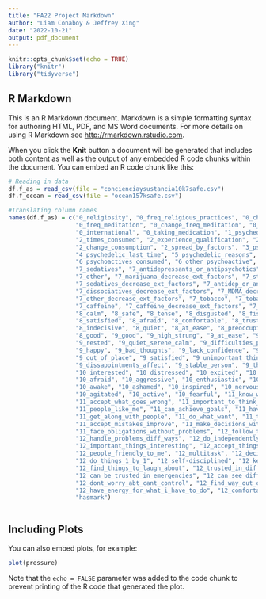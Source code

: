```yaml
---
title: "FA22 Project Markdown"
author: "Liam Conaboy & Jeffrey Xing"
date: "2022-10-21"
output: pdf_document
---
```


```r
knitr::opts_chunk$set(echo = TRUE)
library("knitr")
library("tidyverse")
```

## R Markdown

This is an R Markdown document. Markdown is a simple formatting syntax for authoring HTML, PDF, and MS Word documents. For more details on using R Markdown see <http://rmarkdown.rstudio.com>.

When you click the **Knit** button a document will be generated that includes both content as well as the output of any embedded R code chunks within the document. You can embed an R code chunk like this:


```r

# Reading in data
df.f_as = read_csv(file = "concienciaysustancia10k7safe.csv")
df.f_ocean = read_csv(file = "ocean157ksafe.csv")

#Translating column names
names(df.f_as) = c("0_religiosity", "0_freq_religious_practices", "0_change_freq_religious_practices",
                   "0_freq_meditation", "0_change_freq_meditation", "0_prior_notice",
                   "0_international", "0_taking_medication", "1_psychedelics_consumed",
                   "2_times_consumed", "2_experience_qualification", "2_microdosing_progrom",
                   "2_change_consumption", "2_spread_by_factors", "3_psychedelics_significant",
                   "4_psychedelic_last_time", "5_psychedelic_reasons", "5_other_reasons",
                   "6_psychoactives_consumed", "6_other_psychoactive", "7_marijuana", "7_stimulants",
                   "7_sedatives", "7_antidepressants_or_antipsychotics", "7_disassociatives", "7_MDMA",
                   "7_other", "7_marijuana_decrease_ext_factors", "7_stimulants_decrease_ext_factors",
                   "7_sedatives_decrease_ext_factors", "7_antidep_or_anyipsyc_decrease_ext_factors",
                   "7_dissociatives_decrease_ext_factors", "7_MDMA_decrease_ext_factors",
                   "7_other_decrease_ext_factors", "7_tobacco", "7_tobacco_decrease_ext_factors",
                   "7_caffeine", "7_caffeine_decrease_ext_factors", "7_alcohol", "7_alcohol_decrease_ext_factors",
                   "8_calm", "8_safe", "8_tense", "8_disgusted", "8_fish_out_water", "8_changed",
                   "8_satisfied", "8_afraid", "8_comfortable", "8_trusting", "8_nervous", "8_agitated",
                   "8_indecisive", "8_quiet", "8_at_ease", "8_preoccupied", "8_stunned", "8_balanced",
                   "8_good", "9_good", "9_high_strung", "9_at_ease", "9_like_to_be_happy", "9_feel_i_failed",
                   "9_rested", "9_quiet_serene_calm", "9_difficulties_pile_up", "9_worry_unimportant_things", 
                   "9_happy", "9_bad_thoughts", "9_lack_confidence", "9_safe", "9_decide_quickly",
                   "9_out_of_place", "9_satisfied", "9_unimportant_things_occupy_annoy",
                   "9_dissapointments_affect", "9_stable_person", "9_things_in_hand_nervous_tense",
                   "10_interested", "10_distressed", "10_excited", "10_affected", "10_strong", "10_guilty",
                   "10_afraid", "10_aggressive", "10_enthusiastic", "10_satisfied_with_self", "10_irritable",
                   "10_awake", "10_ashamed", "10_inspired", "10_nervous", "10_decisive", "10_focused",
                   "10_agitated", "10_active", "10_fearful", "11_know_what_want_to_do",
                   "11_accept_what_goes_wrong", "11_important_to_think_about_future", "11_can_say_feelings",
                   "11_people_like_me", "11_can_achieve_goals", "11_have_people_who_help",
                   "11_get_along_with_people", "11_do_what_want", "11_think_life_as_project", 
                   "11_accept_mistakes_improve", "11_make_decisions_without_doubt",
                   "11_face_obligations_without_problems", "12_follow_through", 
                   "12_handle_problems_diff_ways", "12_do_independently", "12_keep_important_things_inside",
                   "12_important_things_interesting", "12_accept_things_without_worry", 
                   "12_people_friendly_to_me", "12_multitask", "12_decisive", "12_rarely_ask_objective",
                   "12_do_things_1_by_1", "12_self-disciplined", "12_keep_interest",
                   "12_find_things_to_laugh_about", "12_trusted_in_difficult_times", 
                   "12_can_be_trusted_in_emergencies", "12_can_see_different_POVs", "12_life_has_meaning",
                   "12_dont_worry_abt_cant_control", "12_find_way_out_of_difficulty",
                   "12_have_energy_for_what_i_have_to_do", "12_comfortable_being_disliked", "13_login_fork", 
                   "hasmark") 


```












```r

```

## Including Plots

You can also embed plots, for example:

```r
plot(pressure)
```

Note that the `echo = FALSE` parameter was added to the code chunk to prevent printing of the R code that generated the plot.
